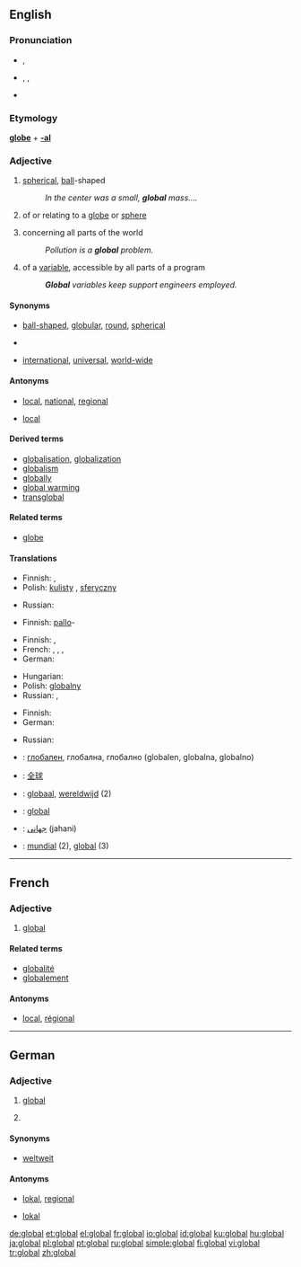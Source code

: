 ==English==

===Pronunciation===
* {{a|UK}} {{IPA|/ˈgləʊbəl/}}, {{SAMPA|/"gl@Ub@l/}}
* {{a|US}} {{enPR|glō'bəl}}, {{IPA|/ˈgloʊbəl/}}, {{SAMPA|/"gloUb@l/}}
* {{rhymes|əʊbəl}}

===Etymology===
'''[[globe]]''' + '''[[-al]]'''

===Adjective===
{{wikipedia}}
{{en-adj}}

# [[spherical]], [[ball]]-shaped
#: ''In the center was a small, '''global''' mass....''
# {{context|not [[comparable]]}} of or relating to a [[globe]] or [[sphere]]
# {{context|not comparable}} concerning all parts of the world
#: ''Pollution is a '''global''' problem.''
# {{context|not comparable|computing}} of a [[variable]], accessible by all parts of a program
#: '''''Global''' variables keep support engineers employed.''

====Synonyms====
* {{sense|spherical}} [[ball-shaped]], [[globular]], [[round]], [[spherical]]
* {{sense|of or relating to a globe or sphere}}
* {{sense|concerning all parts of the world}} [[international]], [[universal]], [[world-wide]]

====Antonyms====
* {{sense|concerning all parts of the world}} [[local]], [[national]], [[regional]]
* {{sense|of a variable, in computing}} [[local]]

====Derived terms====
* [[globalisation]], [[globalization]]
* [[globalism]]
* [[globally]]
* [[global warming]]
* [[transglobal]]

====Related terms====
* [[globe]]

====Translations====
{{trans-top|spherical}}
* Finnish: {{t-|fi|pallomainen}}, {{t+|fi|pyöreä}}
* Polish: [[kulisty]] {{m}}, [[sferyczny]] {{m}}
{{trans-mid}}
* Russian: {{t-|ru|сферический|tr=sferíčeskij|sc=Cyrl}}
{{trans-bottom}}

{{trans-top|of or relating to a globe or sphere}}
* Finnish: [[pallo]]-
{{trans-mid}}
{{trans-bottom}}

{{trans-top|concerning all parts of the world}}
* Finnish: {{t-|fi|maailmanlaajuinen}}, {{t+|fi|globaali}}
* French: {{t+|fr|global}}, {{t+|fr|global|f}}, {{t+|fr|mondial|m}}, {{t+|fr|mondiale|f}}
* German: {{t+|de|global}}
{{trans-mid}}
* Hungarian: {{t|hu|globális}}
* Polish: [[globalny]] {{m}}
* Russian: {{t+|ru|всемирный|tr=vsemírnyj|sc=Cyrl}}, {{t+|ru|глобальный|tr=globál'nyj|sc=Cyrl}}
{{trans-bottom}}

{{trans-top|of a variable, in computing}}
* Finnish: {{t+|fi|globaali}}
* German: {{t+|de|global}}
{{trans-mid}}
* Russian: {{t+|ru|глобальный|tr=globál'nyj|sc=Cyrl}}
{{trans-bottom}}

{{checktrans-top}}
* {{ttbc|Bulgarian}}: [[#Bulgarian|глобален]], глобална, глобално (globalen, globalna, globalno)
* {{ttbc|Chinese}}: [[#Chinese|全球]]
* {{ttbc|Dutch}}: [[#Dutch|globaal]], [[#Dutch|wereldwijd]] (2)
* {{ttbc|French}}: [[#French|global]]
* {{ttbc|Persian}}: [[#Persian|جهانی]] (jahani)
* {{ttbc|Spanish}}: [[#Spanish|mundial]] (2), [[#Spanish|global]] (3)
{{checktrans-bottom}}

----

==French==

===Adjective===
{{fr-adj|mp=globaux}}

# [[#English|global]] {{italbrac|concerning the whole world}}

====Related terms====
* [[globalité]]
* [[globalement]]

====Antonyms====
* [[local#French|local]], [[régional]]

----

==German==

===Adjective===
{{de-adj|-}}

# [[#English|global]] {{italbrac|worldwide}}
# {{computing|lang=de}} {{italbrac|worldwide}}

====Synonyms====
* {{sense|worldwide}} [[weltweit]]

====Antonyms====
* {{sense|worldwide}} [[lokal]], [[regional]]
* {{sense|computing}} [[lokal]]

[[de:global]]
[[et:global]]
[[el:global]]
[[fr:global]]
[[io:global]]
[[id:global]]
[[ku:global]]
[[hu:global]]
[[ja:global]]
[[pl:global]]
[[pt:global]]
[[ru:global]]
[[simple:global]]
[[fi:global]]
[[vi:global]]
[[tr:global]]
[[zh:global]]